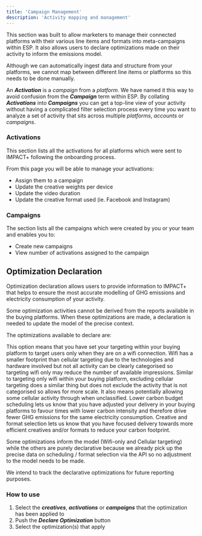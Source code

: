 ```yaml
---
title: 'Campaign Management'
description: 'Activity mapping and management'
---
```



This section was built to allow marketers to manage their connected platforms with their various line items and formats into meta-campaigns within ESP. It also allows users to declare optimizations made on their activity to inform the emissions model.

<Note> Although we can automatically ingest data and structure from your platforms, we cannot map between different line items or platforms so this needs to be done manually. </Note>

An ***Activation*** is a *campaign* from a *platform*. We have named it this way to avoid confusion from the ***Campaign*** term within ESP. By collating ***Activations*** into ***Campaigns*** you can get a top-line view of your activity without having a complicated filter selection process every time you want to analyze a set of activity that sits across multiple *platforms*, *accounts* or *campaigns*.


### Activations

This section lists all the activations for all platforms which were sent to IMPACT+ following the onboarding process.

From this page you will be able to manage your activations:
- Assign them to a campaign
- Update the creative weights per device
- Update the video duration
- Update the creative format used (ie. Facebook and Instagram)

### Campaigns

The section lists all the campaigns which were created by you or your team and enables you
to:
- Create new campaigns
- View number of activations assigned to the campaign 


## Optimization Declaration

Optimization declaration allows users to provide information to IMPACT+ that helps to ensure the most accurate modelling of GHG emissions and electricity consumption of your activity.

<Note> Some optimization activities cannot be derived from the reports available in the buying platforms. When these optimizations are made, a declaration is needed to update the model of the precise context. </Note>

The optimizations available to declare are:

<AccordionGroup>
  <Accordion title="Wifi-only targeting selected"> This option means that you have set your targeting within your buying platform to target users only when they are on a wifi connection. Wifi has a smaller footprint than cellular targeting due to the technologies and hardware involved but not all activity can be clearly categorised so targeting wifi only may reduce the number of available impressions.</Accordion>
  <Accordion title="Cellular targeting excluded">Similar to targeting only wifi within your buying platform, excluding cellular targeting does a similar thing but does not exclude the activity that is not categorised so allows for more scale. It also means potentially allowing some cellular activity through when unclassified.</Accordion>
  <Accordion title="Lower carbon budget scheduling">Lower carbon budget scheduling lets us know that you have adjusted your delivery in your buying platforms to favour times with lower carbon intensity and therefore drive fewer GHG emissions for the same electricity consumption. </Accordion>
  <Accordion title="Creative & Format selection"> Creative and format selection lets us know that you have focused delivery towards more efficient creatives and/or formats to reduce your carbon footprint.</Accordion>

</AccordionGroup>

Some optimizations inform the model (Wifi-only and Cellular targeting) while the others are purely declarative because we already pick up the precise data on scheduling / format selection via the API so no adjustment to the model needs to be made. 

We intend to track the declarative optimizations for future reporting purposes.


### How to use

1. Select the ***creatives***, ***activations*** or ***campaigns*** that the optimization has been applied to
2. Push the ***Declare Optimization*** button
3. Select the optimization(s) that apply





